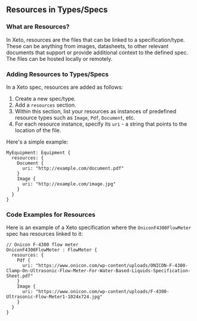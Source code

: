 ## Resources in Types/Specs

### What are Resources?

In Xeto, resources are the files that can be linked to a specification/type. These can be anything from images, datasheets, to other relevant documents that support or provide additional context to the defined spec. The files can be hosted locally or remotely.

### Adding Resources to Types/Specs

In a Xeto spec, resources are added as follows:

1. Create a new spec/type.
2. Add a `resources` section.
3. Within this section, list your resources as instances of predefined resource types such as `Image`, `Pdf`, `Document`, etc.
4. For each resource instance, specify its `uri` - a string that points to the location of the file.

Here's a simple example:

```
MyEquipment: Equipment {
  resources: {
    Document {
      uri: "http://example.com/document.pdf"
    }
    Image {
      uri: "http://example.com/image.jpg"
    }
  }
}
```

### Code Examples for Resources

Here is an example of a Xeto specification where the `OniconF4300FlowMeter` spec has resources linked to it:

```
// Onicon F-4300 flow meter
OniconF4300FlowMeter : FlowMeter {
  resources: {
    Pdf {
      uri: "https://www.onicon.com/wp-content/uploads/ONICON-F-4300-Clamp-On-Ultrasonic-Flow-Meter-For-Water-Based-Liquids-Specification-Sheet.pdf"
    }
    Image {
      uri: "https://www.onicon.com/wp-content/uploads/F-4300-Ultrasonic-Flow-Meter1-1024x724.jpg"
    }
  }
}
```
